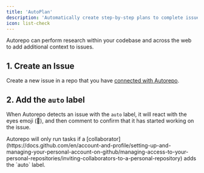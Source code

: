 ```yaml
---
title: 'AutoPlan'
description: 'Automatically create step-by-step plans to complete issues by performing extensive research throughout the codebase and across the web.'
icon: list-check
---
```


Autorepo can perform research within your codebase and across the web to add additional context to issues.


## 1. Create an Issue

Create a new issue in a repo that you have [connected with Autorepo](/installing).

## 2. Add the `auto` label

When Autorepo detects an issue with the `auto` label, it will react with the eyes emoji (👀), and then comment to confirm that it has started working on the issue.

<Note>
  Autorepo will only run tasks if a [collaborator](https://docs.github.com/en/account-and-profile/setting-up-and-managing-your-personal-account-on-github/managing-access-to-your-personal-repositories/inviting-collaborators-to-a-personal-repository) adds the `auto` label.
</Note>

